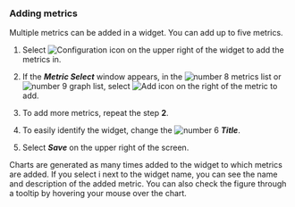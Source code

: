 ### Adding metrics

Multiple metrics can be added in a widget. You can add up to five metrics.

1. Select ![Configuration icon](/img/ico-setting.svg) on the upper right of the widget to add the metrics in.

2. If the **_Metric Select_** window appears, in the ![number 8](/img/number-08.png) metrics list or ![number 9](/img/ic-number-09.svg) graph list, select ![Add icon](/img/ico-add.svg) on the right of the metric to add.

3. To add more metrics, repeat the step **2**.

4. To easily identify the widget, change the ![number 6](/img/number-06.png) **_Title_**.

5. Select **_Save_** on the upper right of the screen.

Charts are generated as many times added to the widget to which metrics are added. If you select <span class='mark'>i</span> next to the widget name, you can see the name and description of the added metric. You can also check the figure through a tooltip by hovering your mouse over the chart.
